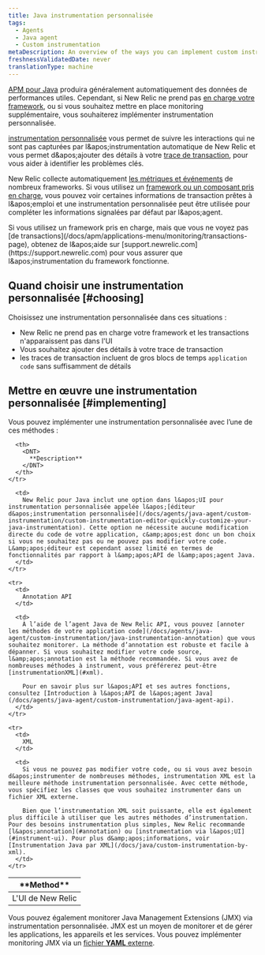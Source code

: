 ```yaml
---
title: Java instrumentation personnalisée
tags:
  - Agents
  - Java agent
  - Custom instrumentation
metaDescription: An overview of the ways you can implement custom instrumentation for your New Relic-monitored Java application.
freshnessValidatedDate: never
translationType: machine
---
```


[APM pour Java](/docs/agents/java-agent/getting-started/introduction-new-relic-java) produira généralement automatiquement des données de performances utiles. Cependant, si New Relic ne prend pas [en charge votre framework](/docs/agents/java-agent/getting-started/compatibility-requirements-java-agent), ou si vous souhaitez mettre en place monitoring supplémentaire, vous souhaiterez implémenter instrumentation personnalisée.

[instrumentation personnalisée](/docs/apm/agents/manage-apm-agents/agent-data/custom-instrumentation/) vous permet de suivre les interactions qui ne sont pas capturées par l&amp;apos;instrumentation automatique de New Relic et vous permet d&amp;apos;ajouter des détails à votre [trace de transaction](/docs/traces/transaction-traces), pour vous aider à identifier les problèmes clés.

New Relic collecte automatiquement [les métriques et événements](/docs/data-analysis/metrics/analyze-your-metrics/data-collection-metric-timeslice-event-data) de nombreux frameworks. Si vous utilisez un [framework ou un composant pris en charge](/docs/agents/java-agent/getting-started/compatibility-requirements-java-agent), vous pouvez voir certaines informations de transaction prêtes à l&amp;apos;emploi et une instrumentation personnalisée peut être utilisée pour compléter les informations signalées par défaut par l&amp;apos;agent.

<Callout variant="important">
  Si vous utilisez un framework pris en charge, mais que vous ne voyez pas [de transactions](/docs/apm/applications-menu/monitoring/transactions-page), obtenez de l&amp;apos;aide sur [support.newrelic.com](https://support.newrelic.com) pour vous assurer que l&amp;apos;instrumentation du framework fonctionne.
</Callout>

## Quand choisir une instrumentation personnalisée [#choosing]

Choisissez une instrumentation personnalisée dans ces situations :

* New Relic ne prend pas en charge votre framework et les transactions n&apos;apparaissent pas dans l&apos;UI
* Vous souhaitez ajouter des détails à votre trace de transaction
* les traces de transaction incluent de gros blocs de temps `application code` sans suffisamment de détails

## Mettre en œuvre une instrumentation personnalisée [#implementing]

Vous pouvez implémenter une instrumentation personnalisée avec l’une de ces méthodes :

<table>
  <thead>
    <tr>
      <th style={{ width: "200px" }}>
        <DNT>
          **Method**
        </DNT>
      </th>

      <th>
        <DNT>
          **Description**
        </DNT>
      </th>
    </tr>
  </thead>

  <tbody>
    <tr>
      <td>
        L&apos;UI de New Relic
      </td>

      <td>
        New Relic pour Java inclut une option dans l&apos;UI pour instrumentation personnalisée appelée l&apos;[éditeur d&apos;instrumentation personnalisée](/docs/agents/java-agent/custom-instrumentation/custom-instrumentation-editor-quickly-customize-your-java-instrumentation). Cette option ne nécessite aucune modification directe du code de votre application, c&amp;apos;est donc un bon choix si vous ne souhaitez pas ou ne pouvez pas modifier votre code. L&amp;apos;éditeur est cependant assez limité en termes de fonctionnalités par rapport à l&amp;apos;API de l&amp;apos;agent Java.
      </td>
    </tr>

    <tr>
      <td>
        Annotation API
      </td>

      <td>
        À l’aide de l’agent Java de New Relic API, vous pouvez [annoter les méthodes de votre application code](/docs/agents/java-agent/custom-instrumentation/java-instrumentation-annotation) que vous souhaitez monitorer. La méthode d’annotation est robuste et facile à dépanner. Si vous souhaitez modifier votre code source, l&amp;apos;annotation est la méthode recommandée. Si vous avez de nombreuses méthodes à instrument, vous préférerez peut-être [instrumentationXML](#xml).

        Pour en savoir plus sur l&apos;API et ses autres fonctions, consultez [Introduction à l&apos;API de l&apos;agent Java](/docs/agents/java-agent/custom-instrumentation/java-agent-api).
      </td>
    </tr>

    <tr>
      <td>
        XML
      </td>

      <td>
        Si vous ne pouvez pas modifier votre code, ou si vous avez besoin d&apos;instrumenter de nombreuses méthodes, instrumentation XML est la meilleure méthode instrumentation personnalisée. Avec cette méthode, vous spécifiez les classes que vous souhaitez instrumenter dans un fichier XML externe.

        Bien que l’instrumentation XML soit puissante, elle est également plus difficile à utiliser que les autres méthodes d’instrumentation. Pour des besoins instrumentation plus simples, New Relic recommande [l&apos;annotation](#annotation) ou [instrumentation via l&apos;UI](#instrument-ui). Pour plus d&amp;apos;informations, voir [Instrumentation Java par XML](/docs/java/custom-instrumentation-by-xml).
      </td>
    </tr>
  </tbody>
</table>

Vous pouvez également monitorer Java Management Extensions (JMX) via instrumentation personnalisée. JMX est un moyen de monitorer et de gérer les applications, les appareils et les services. Vous pouvez implémenter monitoring JMX via un [fichier <DNT>**YAML**</DNT> externe](/docs/java/custom-jmx-instrumentation-by-yml).
